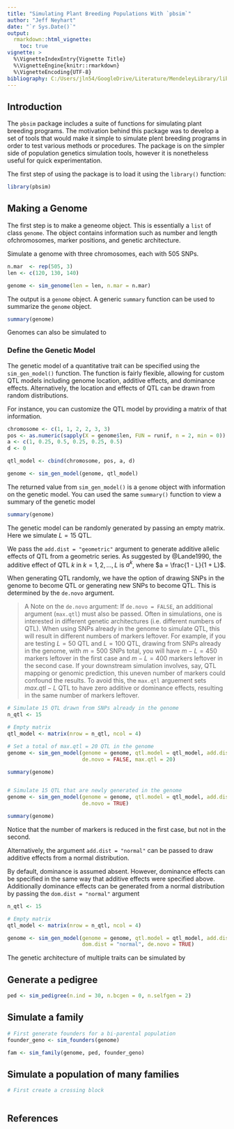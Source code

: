 ```yaml
---
title: "Simulating Plant Breeding Populations With `pbsim`"
author: "Jeff Neyhart"
date: "`r Sys.Date()`"
output: 
  rmarkdown::html_vignette:
    toc: true
vignette: >
  %\VignetteIndexEntry{Vignette Title}
  %\VignetteEngine{knitr::rmarkdown}
  %\VignetteEncoding{UTF-8}
bibliography: C:/Users/jln54/GoogleDrive/Literature/MendeleyLibrary/library.bib
---
```



## Introduction

The `pbsim` package includes a suite of functions for simulating plant breeding programs. The motivation behind this package was to develop a set of tools that would make it simple to simulate plent breeding programs in order to test various methods or procedures. The package is on the simpler side of population genetics simulation tools, however it is nonetheless useful for quick experimentation.

The first step of using the package is to load it using the `library()` function:

```r

library(pbsim)

```


## Making a Genome

The first step is to make a geneome object. This is essentially a `list` of class `genome`. The object contains information such as number and length ofchromosomes, marker positions, and genetic architecture.

Simulate a genome with three chromosomes, each with 505 SNPs.

```r

n.mar  <- rep(505, 3)
len <- c(120, 130, 140)

genome <- sim_genome(len = len, n.mar = n.mar)

```

The output is a `genome` object. A generic `summary` function can be used to summarize the `genome` object.

```r

summary(genome)

```

Genomes can also be simulated to 



### Define the Genetic Model

The genetic model of a quantitative trait can be specified using the `sim_gen_model()` function. The function is fairly flexible, allowing for custom QTL models including genome location, additive effects, and dominance effects. Alternatively, the location and effects of QTL can be drawn from random distributions.

For instance, you can customize the QTL model by providing a matrix of that information.

```r

chromosome <- c(1, 1, 2, 2, 3, 3)
pos <- as.numeric(sapply(X = genome$len, FUN = runif, n = 2, min = 0))
a <- c(1, 0.25, 0.5, 0.25, 0.25, 0.5)
d <- 0

qtl_model <- cbind(chromosome, pos, a, d)

genome <- sim_gen_model(genome, qtl_model)

```

The returned value from `sim_gen_model()` is a `genome` object with information on the genetic model. You can used the same `summary()` function to view a summary of the genetic model

```r

summary(genome)

```



The genetic model can be randomly generated by passing an empty matrix. Here we simulate $L = 15$ QTL. 

We pass the `add.dist = "geometric"` argument to generate additive allelic effects of QTL from a geometric series. As suggested by @Lande1990, the additive effect of QTL $k$ in $k = 1, 2, ..., L$ is $a^k$, where $a = \frac{1 - L}{1 + L}$.

When generating QTL randomly, we have the option of drawing SNPs in the genome to become QTL or generating new SNPs to become QTL. This is determined by the `de.novo` argument. 

> A Note on the `de.novo` argument: If `de.novo = FALSE`, an additional argument (`max.qtl`) must also be passed. Often in simulations, one is interested in different genetic architectures (i.e. different numbers of QTL). When using SNPs already in the genome to simulate QTL, this will result in different numbers of markers leftover. For example, if you are testing $L = 50$ QTL and $L = 100$ QTL, drawing from SNPs already in the genome, with $m = 500$ SNPs total, you will have $m - L = 450$ markers leftover in the first case and $m - L = 400$ markers leftover in the second case. If your downstream simulation involves, say, QTL mapping or genomic prediction, this uneven number of markers could confound the results. To avoid this, the `max.qtl` arguement sets $max.qtl - L$ QTL to have zero additive or dominance effects, resulting in the same number of markers leftover.



```r

# Simulate 15 QTL drawn from SNPs already in the genome
n_qtl <- 15

# Empty matrix
qtl_model <- matrix(nrow = n_qtl, ncol = 4)

# Set a total of max.qtl = 20 QTL in the genome
genome <- sim_gen_model(genome = genome, qtl.model = qtl_model, add.dist = "geometric",
                        de.novo = FALSE, max.qtl = 20)

summary(genome)


# Simulate 15 QTL that are newly generated in the genome
genome <- sim_gen_model(genome = genome, qtl.model = qtl_model, add.dist = "geometric",
                        de.novo = TRUE)

summary(genome)


```

Notice that the number of markers is reduced in the first case, but not in the second.



Alternatively, the argument `add.dist = "normal"` can be passed to draw additive effects from a normal distribution.

By default, dominance is assumed absent. However, dominance effects can be specified in the same way that additive effects were specified above. Additionally dominance effects can be generated from a normal distribution by passing the `dom.dist = "normal"` argument

```r

n_qtl <- 15

# Empty matrix
qtl_model <- matrix(nrow = n_qtl, ncol = 4)

genome <- sim_gen_model(genome = genome, qtl.model = qtl_model, add.dist = "geometric",
                        dom.dist = "normal", de.novo = TRUE)

```


The genetic architecture of multiple traits can be simulated by 



## Generate a pedigree

```r
ped <- sim_pedigree(n.ind = 30, n.bcgen = 0, n.selfgen = 2)

```

## Simulate a family

```r
# First generate founders for a bi-parental population
founder_geno <- sim_founders(genome)

fam <- sim_family(genome, ped, founder_geno)

```

## Simulate a population of many families

```r

# First create a crossing block



```


## References


